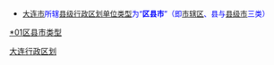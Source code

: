 {{Catnav|頁面分類|...|中国各省行政区划|辽宁行政区划|辽宁地级市|大连|大连行政区划}}
{{Catnav|頁面分類|...|中国各省行政区划|辽宁行政区划|辽宁县级行政区|辽宁县级行政区 (按地级市分类)}}
* <font size="2" color="#0000FF">[[大连市|大连市]]所辖[[县级行政区|县级行政区划单位类型]]为“'''区县市'''”（即[[市辖区|市辖区]]、县与[[县级市|县级市]]三类）</font>

[[Category:大连行政区划|]]
[[category:辽宁县级行政区_(按地级市分类)|*01区县市类型]]